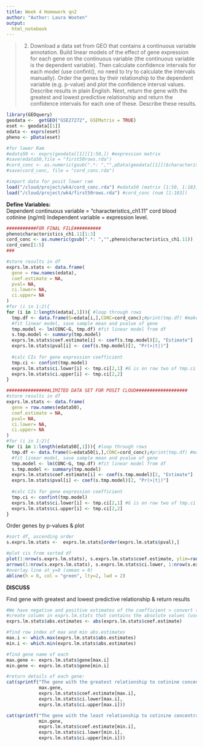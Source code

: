 ```yaml
---
title: Week 4 Homework qn2
author: "Author: Laura Wooten"
output: 
  html_notebook
---
```

> 2. Download a data set from GEO that contains a continuous variable annotation. Build linear models of the effect of gene expression for each gene on the continuous variable (the continuous variable is the dependent variable). Then calculate confidence intervals for each model (use confint(), no need to try to calculate the intervals manually). Order the genes by their relationship to the dependent variable (e.g. p-value) and plot the confidence interval values. Describe results in plain English. Next, return the gene with the greatest and lowest predictive relationship and return the confidence intervals for each one of these. Describe these results.

```r
library(GEOquery)
geodata <-  getGEO("GSE27272", GSEMatrix = TRUE)
eset <- geodata[[1]]
edata <- exprs(eset)
pheno <- pData(eset)

```

```r
#for lower Ram
#edata50 <- exprs(geodata[[1]][1:50,]) #expression matrix
#save(edata50,file = "first50rows.rda")
#cord_conc <- as.numeric(gsub(".*: ","",pData(geodata[[1]])$characteristics_ch1.11))
#save(cord_conc, file = "cord_conc.rda")

#import data for posit lower ram
load("/cloud/project/wk4/cord_conc.rda") #edata50 (matrix [1:50, 1:183])
load("/cloud/project/wk4/first50rows.rda") #cord_conc (num [1:183])
```


**Define Variables:**  
Dependent continuous variable = "characteristics_ch1.11"   cord blood cotinine (ng/ml)
Independent variable = expression level.

```r
###########FOR FINAL FILE##########
pheno$characteristics_ch1.11[1:3]
cord_conc <- as.numeric(gsub(".*: ","",pheno$characteristics_ch1.11))
cord_conc[1:5]
###

#store results in df
exprs.lm.stats <- data.frame(
  gene = row.names(edata),
  coef.estimate = NA,
  pval= NA,
  ci.lower= NA,
  ci.upper= NA
)
#for (i in 1:2){
for (i in 1:length(edata[,1])){ #loop through rows
  tmp.df <- data.frame(G=edata[i,],CONC=cord_conc);#print(tmp.df) #make temporary df containing expression data and concentration (2 columns:expression level and concentration, 183 rows = 183 patients/samples)
  #fit linear model, save sample mean and pvalue of gene
  tmp.model <- lm(CONC~G, tmp.df) #fit linear model from df
  s.tmp.model <- summary(tmp.model)
  exprs.lm.stats$coef.estimate[i] <- coef(s.tmp.model)[2, "Estimate"]
  exprs.lm.stats$pval[i] <- coef(s.tmp.model)[2, "Pr(>|t|)"]
  
  #calc CIs for gene expression coefficient
  tmp.ci <- confint(tmp.model)
  exprs.lm.stats$ci.lower[i] <- tmp.ci[2,1] #G is on row two of tmp.ci
  exprs.lm.stats$ci.upper[i] <- tmp.ci[2,2]
}
```

```r
################LIMITED DATA SET FOR POSIT CLOUD###################
#store results in df
exprs.lm.stats <- data.frame(
  gene = row.names(edata50),
  coef.estimate = NA,
  pval= NA,
  ci.lower= NA,
  ci.upper= NA
)
#for (i in 1:2){
for (i in 1:length(edata50[,1])){ #loop through rows
  tmp.df <- data.frame(G=edata50[i,],CONC=cord_conc);#print(tmp.df) #make temporary df containing expression data and concentration (2 columns:expression level and concentration, 183 rows = 183 patients/samples)
  #fit linear model, save sample mean and pvalue of gene
  tmp.model <- lm(CONC~G, tmp.df) #fit linear model from df
  s.tmp.model <- summary(tmp.model)
  exprs.lm.stats$coef.estimate[i] <- coef(s.tmp.model)[2, "Estimate"]
  exprs.lm.stats$pval[i] <- coef(s.tmp.model)[2, "Pr(>|t|)"]
  
  #calc CIs for gene expression coefficient
  tmp.ci <- confint(tmp.model)
  exprs.lm.stats$ci.lower[i] <- tmp.ci[2,1] #G is on row two of tmp.ci
  exprs.lm.stats$ci.upper[i] <- tmp.ci[2,2]
}
```


Order genes by p-values & plot
```r
#sort df, ascending order
s.exprs.lm.stats <-  exprs.lm.stats[order(exprs.lm.stats$pval),]

#plot cis from sorted df
plot(1:nrow(s.exprs.lm.stats), s.exprs.lm.stats$coef.estimate, ylim=range(c(s.exprs.lm.stats$ci.lower, s.exprs.lm.stats$ci.upper, s.exprs.lm.stats$coef.estimate)), pch=19, xlab="Genes (sorted by p-value)", ylab="Coefficient estimate and CIs", main="Confidence intervals for concentration ~ gene expression")
arrows(1:nrow(s.exprs.lm.stats), s.exprs.lm.stats$ci.lower, 1:nrow(s.exprs.lm.stats), s.exprs.lm.stats$ci.upper, angle=90, code=3, length=0.1)
#overlay line at y=0 (smean = 0)
abline(h = 0, col = "green", lty=2, lwd = 2)
```
**DISCUSS**


Find gene with greatest and lowest predictive relationship & return results
```r
#We have negative and positive estimates of the coefficient > convert to absolute values
#create column in exprs.lm.stats that contains the absolute values (use abs())
exprs.lm.stats$abs.estimates <- abs(exprs.lm.stats$coef.estimate)

#find row index of max and min abs.estimates
max.i <- which.max(exprs.lm.stats$abs.estimates)
min.i <- which.min(exprs.lm.stats$abs.estimates)

#find gene name of each
max.gene <- exprs.lm.stats$gene[max.i]
min.gene <- exprs.lm.stats$gene[min.i]

#return details of each gene:
cat(sprintf("The gene with the greatest relationship to cotinine concentration in cord blood is %s, its coefficient estimate is: .4f, with 95%% confidence intervals of: %.4f - %.4f .\n", 
            max.gene, 
            exprs.lm.stats$coef.estimate[max.i], 
            exprs.lm.stats$ci.lower[max.i], 
            exprs.lm.stats$ci.upper[max.i]))

cat(sprintf("The gene with the least relationship to cotinine concentration in cord blood is %s, its coefficient estimate is: %.4f, with 95%% confidence intervals of: %.4f - %.4f.\n", 
            min.gene, 
            exprs.lm.stats$coef.estimate[min.i], 
            exprs.lm.stats$ci.lower[min.i], 
            exprs.lm.stats$ci.upper[min.i]))
```

